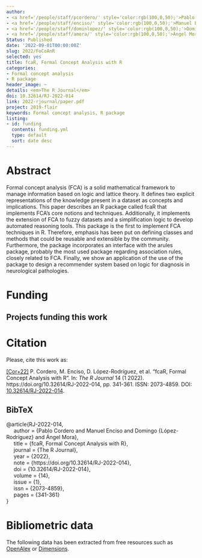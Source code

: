 ```yaml
---
author:
- <a href='/people/staff/pcordero/' style='color:rgb(100,0,50);'>Pablo Cordero</a>
- <a href='/people/staff/enciso/' style='color:rgb(100,0,50);'>Manuel Enciso</a>
- <a href='/people/staff/dominlopez/' style='color:rgb(100,0,50);'>Domingo López Rodríguez</a>
- <a href='/people/staff/amora/' style='color:rgb(100,0,50);'>Ángel Mora</a>
Status: Published
date: '2022-09-01T00:00:00Z'
slug: 2022/FoCoAnR
selected: yes
title: fcaR, Formal Concept Analysis with R
categories:
- Formal concept analysis
- R package
header_image: ~
details: <em>The R Journal</em>
doi: 10.32614/RJ-2022-014
link: 2022-rjournal/paper.pdf
project: 2019-flair
keywords: Formal concept analysis, R package
listing:
- id: funding
  contents: funding.yml
  type: default
  sort: date desc
---
```



# Abstract


Formal concept analysis (FCA) is a solid mathematical framework to manage information based on logic and lattice theory. It defines two explicit representations of the knowledge present in a dataset as concepts and implications. This paper describes an R package called fcaR that implements FCA's core notions and techniques. Additionally, it implements the extension of FCA to fuzzy datasets and a simplification logic to develop automated reasoning tools. This package is the first to implement FCA techniques in R. Therefore, emphasis has been put on defining classes and methods that could be reusable and extensible by the community. Furthermore, the package incorporates an interface with the arules package, probably the most used package regarding association rules, closely related to FCA. Finally, we show an application of the use of the package to design a recommender system based on logic for diagnosis in neurological pathologies.




# Funding
::: {.callout-note appearance='minimal' collapse=false}
## Projects funding this work

:::{#funding}
:::
:::









# Citation
Please, cite this work as:


<a name=bib-RJ-2022-014></a>[[Cor+22]](#cite-RJ-2022-014) P. Cordero, M. Enciso, D. López-Rodríguez, et al. “fcaR, Formal Concept Analysis with R”. In: _The R Journal_ 14 (1 2022). https://doi.org/10.32614/RJ-2022-014, pp. 341-361. ISSN: 2073-4859. DOI: [10.32614/RJ-2022-014](https://doi.org/10.32614%2FRJ-2022-014).

::: {.callout-note appearance="minimal" collapse=true}

## BibTeX

@article{RJ-2022-014,<br>&nbsp;&nbsp;&nbsp;&nbsp;  author = {Pablo Cordero  and Manuel Enciso and Domingo {López-Rodríguez} and Ángel Mora},<br>&nbsp;&nbsp;&nbsp;&nbsp;  title = {fcaR, Formal Concept Analysis with R},<br>&nbsp;&nbsp;&nbsp;&nbsp;  journal = {The R Journal},<br>&nbsp;&nbsp;&nbsp;&nbsp;  year = {2022},<br>&nbsp;&nbsp;&nbsp;&nbsp;  note = {https://doi.org/10.32614/RJ-2022-014},<br>&nbsp;&nbsp;&nbsp;&nbsp;  doi = {10.32614/RJ-2022-014},<br>&nbsp;&nbsp;&nbsp;&nbsp;  volume = {14},<br>&nbsp;&nbsp;&nbsp;&nbsp;  issue = {1},<br>&nbsp;&nbsp;&nbsp;&nbsp;  issn = {2073-4859},<br>&nbsp;&nbsp;&nbsp;&nbsp;  pages = {341-361}<br>}

:::



# Bibliometric data


The following data has been extracted from free resources such as [OpenAlex](https://openalex.org/) or [Dimensions](https://app.dimensions.ai/).

<div style="display: flex; justify-content: center; align-items: center; height: 100%;">
<span class="__dimensions_badge_embed__" data-doi="10.32614/RJ-2022-014" data-legend="always"></span></div><script async src="https://badge.dimensions.ai/badge.js" charset="utf-8"></script>

<div style="display: flex; justify-content: center; align-items: center; height: 100%;">
<a href="https://plu.mx/plum/a/?doi=10.32614/RJ-2022-014" class="plumx-details" data-site="plum" data-hide-when-empty="true">fcaR, Formal Concept Analysis with R</a></div>


## Cites

The following graph plots the number of cites received by this work from its publication, on a yearly basis.

```r
#| echo: false
#| results: asis
#| warning: false
#| message: false
source(here::here('scripts', 'manage_publications.R'))
df <- readRDS('citation_history.rds')
plot_citation_history(df)
```



## Papers citing this work

The following is a non-exhaustive list of papers that cite this work:


<a name=bib-Antoni_2024></a>[[1]](#cite-Antoni_2024) Ľ. Antoni, P. Eliaš, J. Guniš, et al. “Bimorphisms and attribute implications in heterogeneous formal contexts”. In: _International Journal of Approximate Reasoning_ 172 (Sep. 2024), p. 109245. ISSN: 0888-613X. DOI: [10.1016/j.ijar.2024.109245](https://doi.org/10.1016%2Fj.ijar.2024.109245). URL: [http://dx.doi.org/10.1016/j.ijar.2024.109245](http://dx.doi.org/10.1016/j.ijar.2024.109245).

<a name=bib-Hanika_2024></a>[[2]](#cite-Hanika_2024) T. Hanika and R. Jäschke. “A Repository for Formal Contexts”. In: _Conceptual Knowledge Structures_. Springer Nature Switzerland, 2024, p. 182–197. ISBN: 9783031678684. DOI: [10.1007/978-3-031-67868-4_13](https://doi.org/10.1007%2F978-3-031-67868-4_13). URL: [http://dx.doi.org/10.1007/978-3-031-67868-4_13](http://dx.doi.org/10.1007/978-3-031-67868-4_13).

<a name=bib-Kr_dlo_2023></a>[[3]](#cite-Kr_dlo_2023) O. Krídlo, D. López-Rodríguez, L. Antoni, et al. “Connecting concept lattices with bonds induced by external information”. In: _Information Sciences_ 648 (Nov. 2023), p. 119498. ISSN: 0020-0255. DOI: [10.1016/j.ins.2023.119498](https://doi.org/10.1016%2Fj.ins.2023.119498). URL: [http://dx.doi.org/10.1016/j.ins.2023.119498](http://dx.doi.org/10.1016/j.ins.2023.119498).

<a name=bib-L_pez_Rodr_guez_2024></a>[[4]](#cite-L_pez_Rodr_guez_2024) D. López-Rodríguez and M. Ojeda-Hernández. “Rearrangement of Fuzzy Formal Contexts for Reducing Cost of Algorithms”. In: _Conceptual Knowledge Structures_. Springer Nature Switzerland, 2024, p. 113–122. ISBN: 9783031678684. DOI: [10.1007/978-3-031-67868-4_8](https://doi.org/10.1007%2F978-3-031-67868-4_8). URL: [http://dx.doi.org/10.1007/978-3-031-67868-4_8](http://dx.doi.org/10.1007/978-3-031-67868-4_8).

<a name=bib-Ojeda_Hern_ndez_20241></a>[[5]](#cite-Ojeda_Hern_ndez_20241) M. Ojeda-Hernández and D. López-Rodríguez. “Enhancing Performance of FCA Algorithms via Rearrangement of Formal Contexts”. In: _2024 IEEE International Conference on Fuzzy Systems (FUZZ-IEEE)_. IEEE, Jun. 2024, p. 1–6. DOI: [10.1109/fuzz-ieee60900.2024.10612009](https://doi.org/10.1109%2Ffuzz-ieee60900.2024.10612009). URL: [http://dx.doi.org/10.1109/fuzz-ieee60900.2024.10612009](http://dx.doi.org/10.1109/fuzz-ieee60900.2024.10612009).

<a name=bib-Ojeda_Hern_ndez_2024></a>[[6]](#cite-Ojeda_Hern_ndez_2024) M. Ojeda-Hernández, D. López-Rodríguez, and Á. Mora. “A Formal Concept Analysis approach to hierarchical description of malware threats”. In: _Forensic Science International: Digital Investigation_ 50 (Sep. 2024), p. 301797. ISSN: 2666-2817. DOI: [10.1016/j.fsidi.2024.301797](https://doi.org/10.1016%2Fj.fsidi.2024.301797). URL: [http://dx.doi.org/10.1016/j.fsidi.2024.301797](http://dx.doi.org/10.1016/j.fsidi.2024.301797).

<a name=bib-Ojeda_Hern_ndez_2023></a>[[7]](#cite-Ojeda_Hern_ndez_2023) M. Ojeda-Hernández, D. López-Rodríguez, and Á. Mora. “Lexicon-based sentiment analysis in texts using Formal Concept Analysis”. In: _International Journal of Approximate Reasoning_ 155 (Apr. 2023), p. 104–112. ISSN: 0888-613X. DOI: [10.1016/j.ijar.2023.02.001](https://doi.org/10.1016%2Fj.ijar.2023.02.001). URL: [http://dx.doi.org/10.1016/j.ijar.2023.02.001](http://dx.doi.org/10.1016/j.ijar.2023.02.001).

<a name=bib-Rungruang_2024></a>[[8]](#cite-Rungruang_2024) C. Rungruang, P. Riyapan, A. Intarasit, et al. “RFM model customer segmentation based on hierarchical approach using FCA”. In: _Expert Systems with Applications_ 237 (Mar. 2024), p. 121449. ISSN: 0957-4174. DOI: [10.1016/j.eswa.2023.121449](https://doi.org/10.1016%2Fj.eswa.2023.121449). URL: [http://dx.doi.org/10.1016/j.eswa.2023.121449](http://dx.doi.org/10.1016/j.eswa.2023.121449).

<a name=bib-Sokol_2023></a>[[9]](#cite-Sokol_2023) P. Sokol, Ľ. Antoni, O. Krídlo, et al. “Formal concept analysis approach to understand digital evidence relationships”. In: _International Journal of Approximate Reasoning_ 159 (Aug. 2023), p. 108940. ISSN: 0888-613X. DOI: [10.1016/j.ijar.2023.108940](https://doi.org/10.1016%2Fj.ijar.2023.108940). URL: [http://dx.doi.org/10.1016/j.ijar.2023.108940](http://dx.doi.org/10.1016/j.ijar.2023.108940).

<a name=bib-Valverde_Albacete_2024></a>[[10]](#cite-Valverde_Albacete_2024) F. J. Valverde-Albacete and C. Peláez-Moreno. “A Formalization of Multilabel Classification in Terms of Lattice Theory and Information Theory: Concerning Datasets”. In: _Mathematics_ 12.2 (Jan. 2024), p. 346. ISSN: 2227-7390. DOI: [10.3390/math12020346](https://doi.org/10.3390%2Fmath12020346). URL: [http://dx.doi.org/10.3390/math12020346](http://dx.doi.org/10.3390/math12020346).

<a name=bib-Yao_2023></a>[[11]](#cite-Yao_2023) L. Yao, S. Wang, Q. Li, et al. “Continuous lattices in formal concept analysis”. In: _Soft Computing_ 28.2 (Dec. 2023), p. 955–962. ISSN: 1433-7479. DOI: [10.1007/s00500-023-09462-5](https://doi.org/10.1007%2Fs00500-023-09462-5). URL: [http://dx.doi.org/10.1007/s00500-023-09462-5](http://dx.doi.org/10.1007/s00500-023-09462-5).


